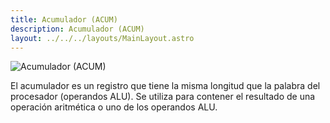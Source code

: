 ```yaml
---
title: Acumulador (ACUM)
description: Acumulador (ACUM)
layout: ../../../layouts/MainLayout.astro
---
```


![Acumulador (ACUM)](/assets/components/acum.png)

El acumulador es un registro que tiene la misma longitud que la palabra del procesador (operandos ALU). Se utiliza para contener el resultado de una operación aritmética o uno de los operandos ALU.
